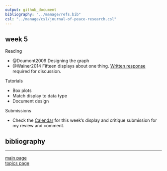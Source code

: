 ```yaml
---
output: github_document
bibliography: "../manage/refs.bib" 
csl: "../manage/csl/journal-of-peace-research.csl"
---
```


## week 5

Reading

- @Doumont2009  Designing the graph
- @Wainer2014 Fifteen displays about one thing. [Written response](read-01_reading-response-form.pdf) required for discussion.

Tutorials

- Box plots
- Match display to data type
- Document design

Submissions

- Check the [Calendar](admin-02_calendar.pdf) for this week's display and critique submission for my review and comment.


## bibliography 

<div id="refs"></div>
  
---

[main page](../README.md)<br>
[topics page](../README-by-topic.md)
